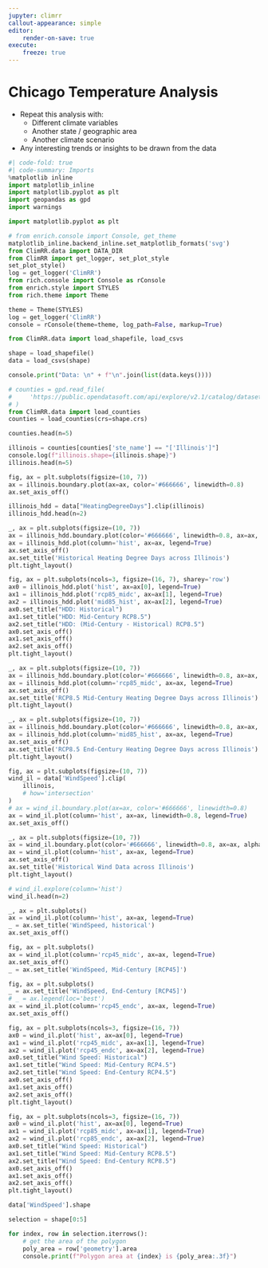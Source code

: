 ```yaml
---
jupyter: climrr
callout-appearance: simple
editor:
    render-on-save: true
execute:
    freeze: true
---
```


# Chicago Temperature Analysis

::: {.callout-note title="Target Goals" collapse="false" style="width:100%;"}

- Repeat this analysis with:
    - Different climate variables
    - Another state / geographic area
    - Another climate scenario

- Any interesting trends or insights to be drawn from the data

:::


```python
#| code-fold: true
#| code-summary: Imports
%matplotlib inline
import matplotlib_inline
import matplotlib.pyplot as plt
import geopandas as gpd
import warnings

import matplotlib.pyplot as plt

# from enrich.console import Console, get_theme
matplotlib_inline.backend_inline.set_matplotlib_formats('svg')
from ClimRR.data import DATA_DIR
from ClimRR import get_logger, set_plot_style
set_plot_style()
log = get_logger('ClimRR')
from rich.console import Console as rConsole
from enrich.style import STYLES
from rich.theme import Theme

theme = Theme(STYLES)
log = get_logger('ClimRR')
console = rConsole(theme=theme, log_path=False, markup=True)
```

```python
from ClimRR.data import load_shapefile, load_csvs

shape = load_shapefile()
data = load_csvs(shape)
```

```python
console.print("Data: \n" + f"\n".join(list(data.keys())))
```

```python
# counties = gpd.read_file(
#     'https://public.opendatasoft.com/api/explore/v2.1/catalog/datasets/georef-united-states-of-america-county/exports/shp?lang=en&timezone=America%2FChicago'
# )
from ClimRR.data import load_counties
counties = load_counties(crs=shape.crs)
```

```python
counties.head(n=5)
```

```python
illinois = counties[counties['ste_name'] == "['Illinois']"]
console.log(f"illinois.shape={illinois.shape}")
illinois.head(n=5)
```

```python
fig, ax = plt.subplots(figsize=(10, 7))
ax = illinois.boundary.plot(ax=ax, color='#666666', linewidth=0.8)
ax.set_axis_off()
```

```python
illinois_hdd = data["HeatingDegreeDays"].clip(illinois)
illinois_hdd.head(n=2)
```

```python
_, ax = plt.subplots(figsize=(10, 7))
ax = illinois_hdd.boundary.plot(color='#666666', linewidth=0.8, ax=ax, alpha=0.2)
ax = illinois_hdd.plot(column='hist', ax=ax, legend=True)
ax.set_axis_off()
ax.set_title('Historical Heating Degree Days across Illinois')
plt.tight_layout()
```

```python
fig, ax = plt.subplots(ncols=3, figsize=(16, 7), sharey='row')
ax0 = illinois_hdd.plot('hist', ax=ax[0], legend=True)
ax1 = illinois_hdd.plot('rcp85_midc', ax=ax[1], legend=True)
ax2 = illinois_hdd.plot('mid85_hist', ax=ax[2], legend=True)
ax0.set_title("HDD: Historical")
ax1.set_title("HDD: Mid-Century RCP8.5")
ax2.set_title("HDD: (Mid-Century - Historical) RCP8.5")
ax0.set_axis_off()
ax1.set_axis_off()
ax2.set_axis_off()
plt.tight_layout()
```

```python
_, ax = plt.subplots(figsize=(10, 7))
ax = illinois_hdd.boundary.plot(color='#666666', linewidth=0.8, ax=ax, alpha=0.2)
ax = illinois_hdd.plot(column='rcp85_midc', ax=ax, legend=True)
ax.set_axis_off()
ax.set_title('RCP8.5 Mid-Century Heating Degree Days across Illinois')
plt.tight_layout()
```

```python
_, ax = plt.subplots(figsize=(10, 7))
ax = illinois_hdd.boundary.plot(color='#666666', linewidth=0.8, ax=ax, alpha=0.2)
ax = illinois_hdd.plot(column='mid85_hist', ax=ax, legend=True)
ax.set_axis_off()
ax.set_title('RCP8.5 End-Century Heating Degree Days across Illinois')
plt.tight_layout()
```


```python
fig, ax = plt.subplots(figsize=(10, 7))
wind_il = data['WindSpeed'].clip(
    illinois,
    # how='intersection'
)
# ax = wind_il.boundary.plot(ax=ax, color='#666666', linewidth=0.8)
ax = wind_il.plot(column='hist', ax=ax, linewidth=0.8, legend=True)
ax.set_axis_off()
```

```python
_, ax = plt.subplots(figsize=(10, 7))
ax = wind_il.boundary.plot(color='#666666', linewidth=0.8, ax=ax, alpha=0.2)
ax = wind_il.plot(column='hist', ax=ax, legend=True)
ax.set_axis_off()
ax.set_title('Historical Wind Data across Illinois')
plt.tight_layout()
```

```python
# wind_il.explore(column='hist')
wind_il.head(n=2)
```

```python
_, ax = plt.subplots()
ax = wind_il.plot(column='hist', ax=ax, legend=True)
_ = ax.set_title('WindSpeed, historical')
ax.set_axis_off()
```

```python
fig, ax = plt.subplots()
ax = wind_il.plot(column='rcp45_midc', ax=ax, legend=True)
ax.set_axis_off()
_ = ax.set_title('WindSpeed, Mid-Century [RCP45]')
```

```python
fig, ax = plt.subplots()
_ = ax.set_title('WindSpeed, End-Century [RCP45]')
# _ = ax.legend(loc='best')
ax = wind_il.plot(column='rcp45_endc', ax=ax, legend=True)
ax.set_axis_off()
```

```python
fig, ax = plt.subplots(ncols=3, figsize=(16, 7))
ax0 = wind_il.plot('hist', ax=ax[0], legend=True)
ax1 = wind_il.plot('rcp45_midc', ax=ax[1], legend=True)
ax2 = wind_il.plot('rcp45_endc', ax=ax[2], legend=True)
ax0.set_title("Wind Speed: Historical")
ax1.set_title("Wind Speed: Mid-Century RCP4.5")
ax2.set_title("Wind Speed: End-Century RCP4.5")
ax0.set_axis_off()
ax1.set_axis_off()
ax2.set_axis_off()
plt.tight_layout()
```

```python
fig, ax = plt.subplots(ncols=3, figsize=(16, 7))
ax0 = wind_il.plot('hist', ax=ax[0], legend=True)
ax1 = wind_il.plot('rcp85_midc', ax=ax[1], legend=True)
ax2 = wind_il.plot('rcp85_endc', ax=ax[2], legend=True)
ax0.set_title("Wind Speed: Historical")
ax1.set_title("Wind Speed: Mid-Century RCP8.5")
ax2.set_title("Wind Speed: End-Century RCP8.5")
ax0.set_axis_off()
ax1.set_axis_off()
ax2.set_axis_off()
plt.tight_layout()
```

```python
data['WindSpeed'].shape
```

```python
selection = shape[0:5]

for index, row in selection.iterrows():
    # get the area of the polygon
    poly_area = row['geometry'].area
    console.print(f"Polygon area at {index} is {poly_area:.3f}")
```
